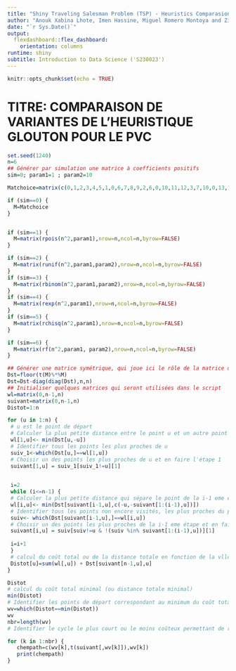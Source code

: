 ```yaml
---
title: "Shiny Traveling Salesman Problem (TSP) - Heuristics Comparasion Project"
author: "Anouk Xabina Lhote, Imen Hassine, Miguel Romero Montoya and Zildete Landim Crausaz"
date: "`r Sys.Date()`"
output: 
  flexdashboard::flex_dashboard:
    orientation: columns
runtime: shiny
subtitle: Introduction to Data Science ('S230023')
---
```


```r
knitr::opts_chunk$set(echo = TRUE)
```


# TITRE: COMPARAISON DE VARIANTES DE L'HEURISTIQUE GLOUTON POUR LE PVC

```r
set.seed(1240)
n=6
## Générer par simulation une matrice à coefficients positifs
sim=0; param1=1 ; param2=10

Matchoice=matrix(c(0,1,2,3,4,5,1,0,6,7,8,9,2,6,0,10,11,12,3,7,10,0,13,14,4,8,11,13,0,15,5,9,12,14,15,0),nrow=n, ncol=n, byrow = TRUE)

if (sim==0) {
  M=Matchoice
}


if (sim==1) {
  M=matrix(rpois(n^2,param1),nrow=n,ncol=n,byrow=FALSE)
}

if (sim==2) {
  M=matrix(runif(n^2,param1,param2),nrow=n,ncol=n,byrow=FALSE)
}
if (sim==3) {
  M=matrix(rbinom(n^2,param1,param2),nrow=n,ncol=n,byrow=FALSE)
}
if (sim==4) {
  M=matrix(rexp(n^2,param1),nrow=n,ncol=n,byrow=FALSE)
}
if (sim==5) {
  M=matrix(rchisq(n^2,param1),nrow=n,ncol=n,byrow=FALSE)
}

if (sim==6) {
  M=matrix(rf(n^2,param1, param2),nrow=n,ncol=n,byrow=FALSE)
}

## Générer une matrice symétrique, qui joue ici le rôle de la matrice des distances entre les villes.
Dst=floor(t(M)%*%M)
Dst=Dst-diag(diag(Dst),n,n)
## Initialiser quelques matrices qui seront utilisées dans le script
wl=matrix(0,n-1,n)
suivant=matrix(0,n-1,n)
Distot=1:n

for (u in 1:n) {
 # u est le point de départ
 # Calculer la plus petite distance entre le point u et un autre point à visiter
 wl[1,u]<- min(Dst[u,-u])
 # Identifier tous les points les plus proches de u
 suiv_1<-which(Dst[u,]==wl[1,u])
 # Choisir un des points les plus proches de u et en faire l'étape 1
 suivant[1,u] = suiv_1[suiv_1!=u][1]

 
 i=2
 while (i<=n-1) {
 # Calculer la plus petite distance qui sépare le point de la i-1 eme étape des autres points non encore visités
 wl[i,u]<- min(Dst[suivant[i-1,u],c(-u,-suivant[1:(i-1),u])])
 # Identifier tous les points non encore visités, les plus proches du point de la i-1 eme étape
 suiv<- which(Dst[suivant[i-1,u],]==wl[i,u])
 # Choisir un des points les plus proches de la i-1 eme étape et en faire l'étape i
 suivant[i,u] = suiv[suiv!=u & !(suiv %in% suivant[1:(i-1),u])][1]
 
 i=i+1
 }
 # calcul du coût total ou de la distance totale en fonction de la vlle de départ
 Distot[u]=sum(wl[,u]) + Dst[suivant[n-1,u],u]
}

Distot
# calcul du coût total minimal (ou distance totale minimal)
min(Distot)
# Identifier les points de départ correspondant au minimum du coût total
wv=which(Distot==min(Distot))
wv
nbr=length(wv)
# Identifier le cycle le plus court ou le moins coûteux permettant de relier le n points considérés

for (k in 1:nbr) {
   chempath=c(wv[k],t(suivant[,wv[k]]),wv[k])
   print(chempath)
}
```

